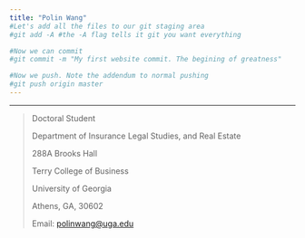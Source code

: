 ```yaml
---
title: "Polin Wang"
#Let's add all the files to our git staging area
#git add -A #the -A flag tells it git you want everything

#Now we can commit
#git commit -m "My first website commit. The begining of greatness"

#Now we push. Note the addendum to normal pushing
#git push origin master
---
```

****************
> Doctoral Student
>
> Department of Insurance Legal Studies, and Real Estate
>
> 288A Brooks Hall 
>
> Terry College of Business
>
> University of Georgia
>
> Athens, GA, 30602
>
> Email: [polinwang@uga.edu](polinwang@uga.edu)